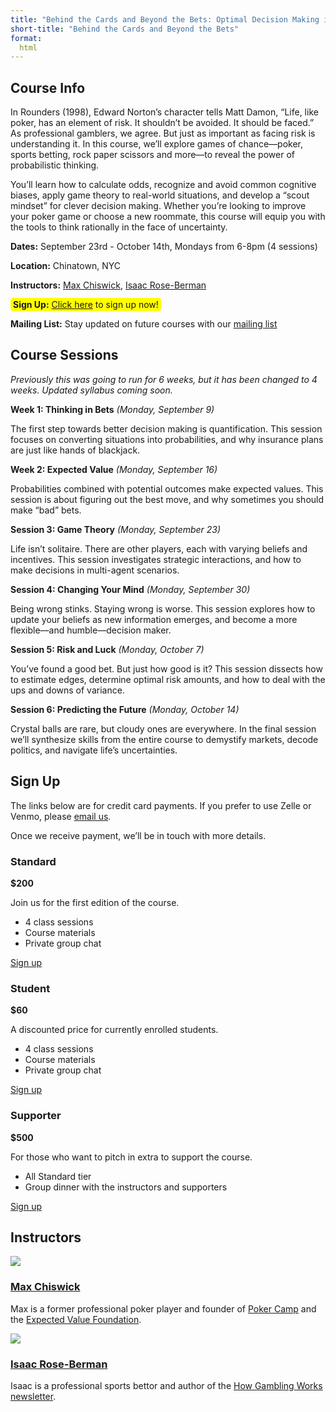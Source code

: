 ```yaml
---
title: "Behind the Cards and Beyond the Bets: Optimal Decision Making in Gambling and Life"
short-title: "Behind the Cards and Beyond the Bets"
format: 
  html
---
```

## Course Info
In Rounders (1998), Edward Norton’s character tells Matt Damon, “Life, like poker, has an element of risk. It shouldn’t be avoided. It should be faced.” As professional gamblers, we agree. But just as important as facing risk is understanding it. In this course, we’ll explore games of chance––poker, sports betting, rock paper scissors and more––to reveal the power of probabilistic thinking. 

You’ll learn how to calculate odds, recognize and avoid common cognitive biases, apply game theory to real-world situations, and develop a “scout mindset” for clever decision making. Whether you’re looking to improve your poker game or choose a new roommate, this course will equip you with the tools to think rationally in the face of uncertainty.

**Dates:** September 23rd - October 14th, Mondays from 6-8pm (4 sessions) 

**Location:** Chinatown, NYC

**Instructors:** [Max Chiswick](https://maxchiswick.com), [Isaac Rose-Berman](https://x.com/roundrobin42)

<span style="background-color: #FFFF00; padding: 2px 4px; border-radius: 4px;">**Sign Up:** [Click here](#sign-up) to sign up now!</span>

**Mailing List:** Stay updated on future courses with our [mailing list](https://forms.gle/JG7jd2KAUp3UWx4r7)

## Course Sessions 
*Previously this was going to run for 6 weeks, but it has been changed to 4 weeks. Updated syllabus coming soon.*

**Week 1: Thinking in Bets** *(Monday, September 9)*

The first step towards better decision making is quantification. This session focuses on converting situations into probabilities, and why insurance plans are just like hands of blackjack.  


**Week 2: Expected Value** *(Monday, September 16)*

Probabilities combined with potential outcomes make expected values. This session is about figuring out the best move, and why sometimes you should make “bad” bets. 

**Session 3: Game Theory** *(Monday, September 23)*

Life isn’t solitaire. There are other players, each with varying beliefs and incentives. This session investigates strategic interactions, and how to make decisions in multi-agent scenarios.

**Session 4: Changing Your Mind** *(Monday, September 30)*

Being wrong stinks. Staying wrong is worse. This session explores how to update your beliefs as new information emerges, and become a more flexible––and humble––decision maker. 

**Session 5: Risk and Luck** *(Monday, October 7)*

You’ve found a good bet. But just how good is it? This session dissects how to estimate edges, determine optimal risk amounts, and how to deal with the ups and downs of variance.

**Session 6: Predicting the Future** *(Monday, October 14)*

Crystal balls are rare, but cloudy ones are everywhere. In the final session we’ll synthesize skills from the entire course to demystify markets, decode politics, and navigate life’s uncertainties.

## Sign Up
The links below are for credit card payments. If you prefer to use Zelle or Venmo, please [email us](mailto:max.chiswick@gmail.com). 

Once we receive payment, we'll be in touch with more details. 

::: {.grid}

::: {.g-col-4}
### Standard
**$200**

Join us for the first edition of the course.

- 4 class sessions 
- Course materials
- Private group chat

[Sign up](https://buy.stripe.com/3cs3cJ1If9I52eQcMS){.btn .btn-primary}
:::

::: {.g-col-4}
### Student
**$60** 

A discounted price for currently enrolled students.

- 4 class sessions 
- Course materials
- Private group chat

[Sign up](https://buy.stripe.com/14kcNjfz5aM92eQ6ot){.btn .btn-primary}
:::

::: {.g-col-4}
### Supporter
**$500**

For those who want to pitch in extra to support the course.

- All Standard tier
- Group dinner with the instructors and supporters

[Sign up](https://buy.stripe.com/fZefZvdqX1bz3iUdQX){.btn .btn-primary}
:::

:::

## Instructors

::: {.grid}

::: {.g-col-6}
![](assets/mc.png)

### [Max Chiswick](https://maxchiswick.com)

Max is a former professional poker player and founder of [Poker Camp](https://poker.camp) and the [Expected Value Foundation](https://expectedvalue.org).
:::

::: {.g-col-6}
![](assets/irb.png)

### [Isaac Rose-Berman](https://x.com/roundrobin42)

Isaac is a professional sports bettor and author of the [How Gambling Works newsletter](https://howgamblingworks.substack.com/).
:::

:::
